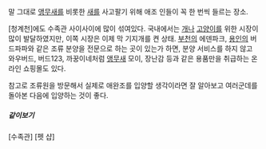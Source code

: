 말 그대로 [[앵무새]]를 비롯한 [[새]]를 사고팔기 위해 애조 인들이 꼭 한 번씩 들르는 장소.

[청계천]에도 수족관 사이사이에 많이 섞여있다.
국내에서는 [[개]]나 [[고양이]]를 위한 시장이 많이 발달하였지만, 이쪽 시장은 이제 막 기지개를 켠 상태. [[부천]]의 에덴파크, [[용인]]의 버드파파와 같은 조류 분양을 전문으로 하는 곳이 있는가 하면, 분양 서비스를 하지 않고 와우버드, 버드123, 까꿍이네처럼 [[앵무새]] 모이, 장난감 등과 같은 용품만을 취급하는 온라인 쇼핑몰도 있다.

참고로 조류원을 방문해서 실제로 애완조를 입양할 생각이라면 잘 알아보고 여러군데를 돌아본 다음에 입양하는 것이 좋다.

===== 같이보기 =====
[수족관]
[펫 샵]
